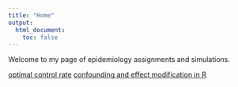 ```yaml
---
title: "Home"
output:
  html_document:
    toc: false
---
```


Welcome to my page of epidemiology assignments and simulations.

[optimal control rate](optimal_control_rate.html)
[confounding and effect modification in R](confounding_vs_effect_modification.html)
